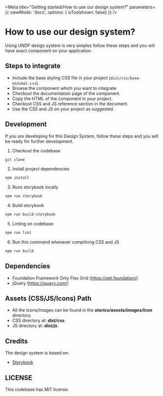 
<Meta 
  title="Getting started/How to use our design system?" 
  parameters={{
		viewMode: 'docs',
		options: { isToolshown: false}
	}}
/>

# How to use our design system?
Using UNDP design system is very simples follow these steps and you will have exact component on your application.

## Steps to integrate
- Include the base styling CSS file in your project (`dist/css/base-minimal.css`).
- Browse the component which you want to integrate.
- Checkout the documentation page of the component.
- Copy the HTML of the component in your project.
- Checkout CSS and JS reference section in the document.
- Use the CSS and JS on your project as suggested.

## Development
If you are developing for this Design System, follow these steps and you will be ready for further development.

1. Checkout the codebase
```bash
git clone
```
2. Install project dependencies
```bash
npm install
```
3. Runs storybook locally
```bash
npm run storybook
```
4. Build storybook
```bash
npm run build-storybook
```
5. Linting on codebase
```bash
npm run lint
```
6. Run this command whenever compilinng CSS and JS
```bash
npm run build
```

## Dependencies

- Foundation Framework Only Flex Grid (https://get.foundation/)
- jQuery (https://jquery.com/)

## Assets (CSS/JS/Icons) Path

- All the Icons/Images can be found in the ***stories/assets/images/Icon*** directory.
- CSS directory at: ***dist/css***. 
- JS directory at: ***dist/js***. 

## Credits

The design system is based on:

- [Storybook](https://storybook.js.org/)

## LICENSE
This codebase has MIT license.
